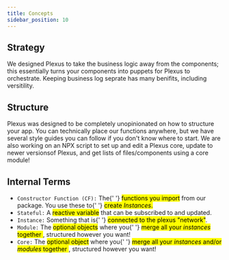 ```yaml
---
title: Concepts
sidebar_position: 10
---
```


## Strategy

We designed Plexus to take the business logic away from the components; this essentially turns your components into puppets for Plexus to orchestrate. Keeping business log seprate has many benifits, including versitility.

## Structure

Plexus was designed to be completely unopinionated on how to structure your app. You can technically place our functions anywhere, but we have several style guides you can follow if you don't know where to start. We are also working on an NPX script to set up and edit a Plexus core, update to newer versionsof Plexus, and get lists of files/components using a core module!

## Internal Terms

<ul>
	<li>
		<code>Constructor Function (CF):</code> The{' '}
		<mark>functions you import</mark> from our package. You use these to{' '}
		<mark>
			create <i>Instances</i>.
		</mark>
	</li>
	<li>
		<code>Stateful:</code> A <mark>reactive variable</mark> that can be
		subscribed to and updated.
	</li>
	<li>
		<code>Instance:</code> Something that is{' '}
		<mark>connected to the plexus "network"</mark>.
	</li>
	<li>
		<code>Module:</code> The <mark>optional objects</mark> where you{' '}
		<mark>
			merge all your <i>instances</i> together
		</mark>
		, structured however you want!
	</li>
	<li>
		<code>Core:</code> The <mark>optional object</mark> where you{' '}
		<mark>
			merge all your <i>instances</i> and/or <i>modules</i> together
		</mark>
		, structured however you want!
	</li>
</ul>